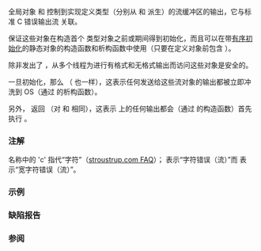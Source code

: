 {{cpp/title|cerr|wcerr}}
{{cpp/io/basic_ostream/navbar}}
{{dcl begin}}
{{dcl header|iostream}}
{{dcl|num=1|1=
extern std::ostream cerr;
}}
{{dcl|num=2|1=
extern std::wostream wcerr;
}}
{{dcl end}}

全局对象 {{tt|std::cerr}} 和 {{tt|std::wcerr}} 控制到实现定义类型（分别从 {{lc|std::streambuf}} 和 {{lc|std::wstreambuf}} 派生）的流缓冲区的输出，它与标准 C 错误输出流 {{lc|stderr}} 关联。

保证这些对象在构造首个 {{lc|std::ios_base::Init}} 类型对象之前或期间得到初始化，而且可以在带[[cpp/language/initialization#非局部变量|有序初始化]]的静态对象的构造函数和析构函数中使用（只要在定义对象前包含 {{header|iostream}}）。

除非发出了 {{c|std::ios_base::sync_with_stdio(false)}}，从多个线程为进行有格式和无格式输出而访问这些对象是安全的。

一旦初始化，那么 {{c|1=(std::cerr.flags() &amp; unitbuf) != 0}}（{{tt|std::wcerr}} 也一样），这表示任何发送给这些流对象的输出都被立即冲洗到 OS（通过 {{lc|std::basic_ostream::sentry}} 的析构函数）。

另外，{{c|std::cerr.tie()}} 返回 {{c|&amp;std::cout}}（对 {{tt|std::wcerr}} 和 {{lc|std::wcout}} 相同），这表示 {{tt|std::cerr}} 上的任何输出都会（通过 {{lc|std::basic_ostream::sentry}} 的构造函数）首先执行 {{c|std::cout.flush()}}。

===注解===
名称中的 'c' 指代“字符”（[http://www.stroustrup.com/bs_faq2.html#cout stroustrup.com FAQ]）；{{tt|cerr}} 表示“字符错误（流）”而 {{tt|wcerr}} 表示“宽字符错误（流）”。

===示例===
{{example
|通过 {{tt|std::cerr}} 输出到 {{lc|stderr}}，冲洗 {{lc|std::cout}} 上的待处理输出，而通过 {{lc|std::clog}} 输出到 {{lc|stderr}} 则不会。
|code=
#include &lt;chrono&gt;
#include &lt;iostream&gt;
#include &lt;thread&gt;
using namespace std::chrono_literals;

void f()
{
    std::cout &lt;&lt; "从线程输出...";
    std::this_thread::sleep_for(2s);
    std::cout &lt;&lt; "...线程调用 flush()" &lt;&lt; std::endl;
}

int main()
{
    std::jthread t1{f};
    std::this_thread::sleep_for(1000ms);
    std::clog &lt;&lt; "从 main 的这个输出没有绑定到 cout\n";
    std::cerr &lt;&lt; "这个输出绑定到了 cout\n";
}
|p=true
|output=
从 main 的这个输出没有绑定到 cout
从线程输出...这个输出绑定到了 cout
...线程调用 flush()
}}

===缺陷报告===
{{dr list begin}}
{{dr list item|wg=lwg|dr=455|std=C++98|before={{c|std::cerr.tie()}} 和 {{c|std::wcerr.tie()}} 都会返回空指针|after=它们分别会返回 {{c|&amp;std::cout}} 和 {{c|&amp;std::wcout}}}}
{{dr list end}}

===参阅===
{{dsc begin}}
{{dsc inc|cpp/io/ios_base/dsc Init}}
{{dsc inc|cpp/io/dsc clog}}
{{dsc inc|cpp/io/dsc cout}}
{{dsc inc|cpp/io/c/dsc std streams}}
{{dsc end}}

{{langlinks|de|en|es|fr|it|ja|pt|ru}}